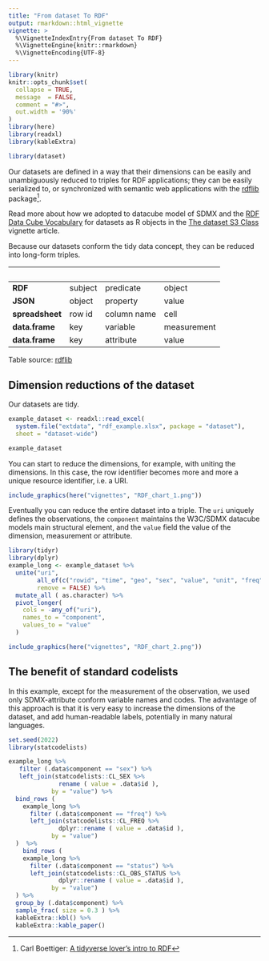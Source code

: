 ```yaml
---
title: "From dataset To RDF"
output: rmarkdown::html_vignette
vignette: >
  %\VignetteIndexEntry{From dataset To RDF}
  %\VignetteEngine{knitr::rmarkdown}
  %\VignetteEncoding{UTF-8}
---
```


```r
library(knitr)
knitr::opts_chunk$set(
  collapse = TRUE,
  message  = FALSE,
  comment = "#>",
  out.width = '90%'
)
library(here)
library(readxl)
library(kableExtra)
```

```r
library(dataset)
```

Our datasets are defined in a way that their dimensions can be easily and unambiguously reduced to triples for RDF applications; they can be easily serialized to, or synchronized with semantic web applications with the [rdflib](https://cran.r-project.org/package=rdflib/vignettes/rdf_intro.html) package^[Carl Boettiger: [A tidyverse lover’s intro to RDF](https://cran.r-project.org/package=rdflib/vignettes/rdf_intro.html)].

Read more about how we adopted to datacube model of SDMX and the [RDF Data Cube Vocabulary](https://www.w3.org/TR/vocab-data-cube/) for datasets as R objects in the [The dataset S3 Class](https://dataset.dataobservatory.eu/articles/RDF.html) vignette article.

Because our datasets conform the tidy data concept, they can be reduced into long-form triples. 



&nbsp;          | &nbsp;  | &nbsp;      | &nbsp;
----------------|---------|-------------|-------------
**RDF**         | subject | predicate   | object         
**JSON**        | object  | property    | value
**spreadsheet** | row id  | column name | cell
**data.frame**  | key     | variable    | measurement
**data.frame**  | key     | attribute   | value  


Table source: [rdflib](https://cran.r-project.org/web/packages/rdflib/vignettes/rdf_intro.html)

## Dimension reductions of the dataset

Our datasets are tidy. 

```r
example_dataset <- readxl::read_excel(
  system.file("extdata", "rdf_example.xlsx", package = "dataset"), 
  sheet = "dataset-wide")
```

```r
example_dataset
```


You can start to reduce the dimensions, for example, with uniting the dimensions. In this case, the row identifier becomes more and more a unique resource identifier, i.e. a URI.

```r
include_graphics(here("vignettes", "RDF_chart_1.png"))
```

Eventually you can reduce the entire dataset into a triple. The `uri` uniquely defines the observations, the `component` maintains the W3C/SDMX datacube models main structural element, and the `value` field the value of the dimension, measurement or attribute.

```r
library(tidyr)
library(dplyr)
example_long <- example_dataset %>%
  unite("uri", 
        all_of(c("rowid", "time", "geo", "sex", "value", "unit", "freq", "status")), 
        remove = FALSE) %>%
  mutate_all ( as.character) %>%
  pivot_longer(
    cols = -any_of("uri"),
    names_to = "component",
    values_to = "value"
  )
```


```r
include_graphics(here("vignettes", "RDF_chart_2.png"))
```

## The benefit of standard codelists

In this example, except for the measurement of the observation, we used only SDMX-attribute conform variable names and codes.  The advantage of this approach is that it is very easy to increase the dimensions of the dataset, and add human-readable labels, potentially in many natural languages.

```r
set.seed(2022)
library(statcodelists)

example_long %>%
   filter (.data$component == "sex") %>%
   left_join(statcodelists::CL_SEX %>%
              rename ( value = .data$id ), 
            by = "value") %>%
  bind_rows (
    example_long %>%
      filter (.data$component == "freq") %>%
      left_join(statcodelists::CL_FREQ %>%
              dplyr::rename ( value = .data$id ), 
            by = "value") 
  )  %>% 
    bind_rows (
    example_long %>%
      filter (.data$component == "status") %>%
      left_join(statcodelists::CL_OBS_STATUS %>%
              dplyr::rename ( value = .data$id ), 
            by = "value") 
  ) %>%
  group_by (.data$component) %>%
  sample_frac( size = 0.3 ) %>%
  kableExtra::kbl() %>%
  kableExtra::kable_paper()

```


